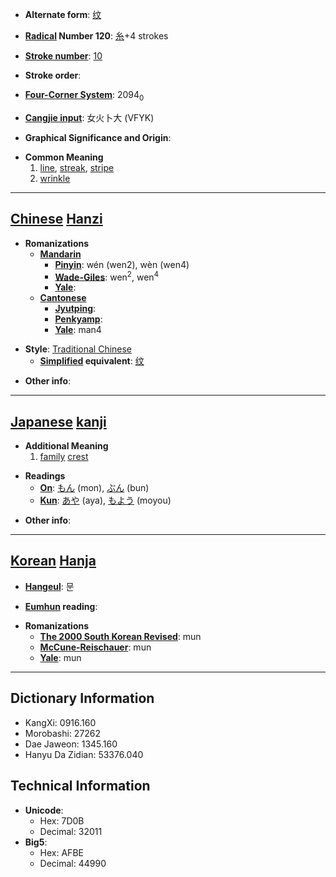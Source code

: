* '''Alternate form''': [[纹]]

* '''[[Wiktionary:Chinese radical index| Radical]] Number 120''': [[Wiktionary:Chinese radical index 糸|糸]]+4 strokes

* '''[[Wiktionary:Chinese total strokes index|Stroke number]]''': [[Wiktionary:Chinese total strokes index 10|10]]

* '''Stroke order''': 

* '''[[Wiktionary:Chinese four corner index|Four-Corner System]]''': 2094<sub>0</sub>

* '''[[Wiktionary:Chinese Cangjie index|Cangjie input]]''': 女火卜大 (VFYK)

* '''Graphical Significance and Origin''': 

* '''Common Meaning'''
*# [[line]], [[streak]], [[stripe]]
*# [[wrinkle]]


----

== [[Chinese]] [[Hanzi]] ==

* '''Romanizations'''
** '''[[Mandarin]]'''
*** '''[[Pinyin]]''': wén (wen2), wèn (wen4)
*** '''[[Wade-Giles]]''': wen<sup>2</sup>, wen<sup>4</sup>
*** '''[[Yale]]''': 
** '''[[Cantonese]]'''
*** '''[[Jyutping]]''':
*** '''[[Penkyamp]]''': 
*** '''[[Yale]]''': man4

* '''Style''': [[Traditional Chinese]] 
** '''[[Simplified Chinese|Simplified]] equivalent''': [[纹]]

* '''Other info''': 

----

== [[Japanese]] [[kanji]] ==

* '''Additional Meaning'''
*# [[family]] [[crest]]

* '''Readings'''
** '''[[On]]''': [[もん]] (mon), [[ぶん]] (bun)
** '''[[Kun]]''': [[あや]] (aya), [[もよう]] (moyou)

* '''Other info''':  

----

== [[Korean]] [[Hanja]] ==

* '''[[Hangeul]]''': 문

* '''[[Eumhun]] reading''': 

* '''Romanizations'''
** '''[[The 2000 South Korean Revised Romanization|The 2000 South Korean Revised]]''': mun
** '''[[McCune-Reischauer]]''': mun
** '''[[Yale]]''': mun

----

== Dictionary Information ==

* KangXi: 0916.160
* Morobashi: 27262
* Dae Jaweon: 1345.160
* Hanyu Da Zidian: 53376.040

== Technical Information ==

* '''Unicode''':
** Hex: 7D0B
** Decimal: 32011
* '''Big5''':
** Hex: AFBE
** Decimal: 44990
